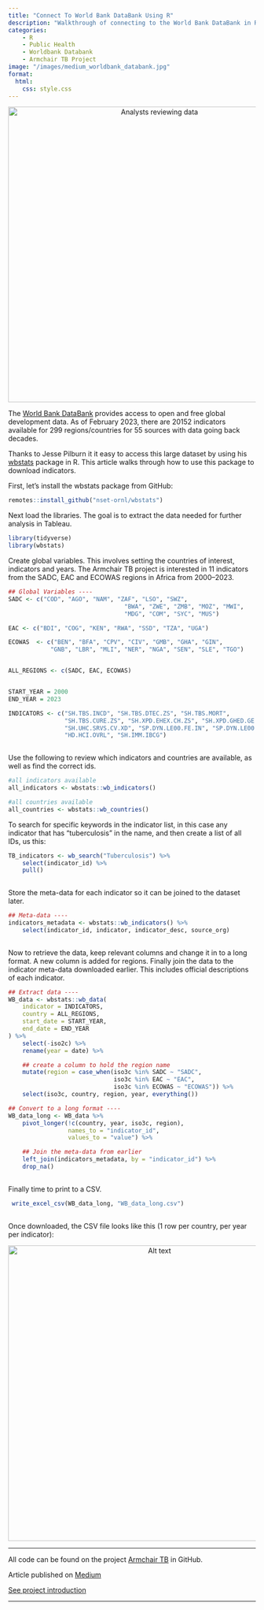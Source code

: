 ```yaml
---
title: "Connect To World Bank DataBank Using R"
description: "Walkthrough of connecting to the World Bank DataBank in R."
categories: 
    - R
    - Public Health
    - Worldbank Databank
    - Armchair TB Project
image: "/images/medium_worldbank_databank.jpg"
format: 
  html:
    css: style.css
---
```


```{=html}
<div style="text-align: center;">
    <img src="/images/medium_worldbank_databank.jpg" alt="Analysts reviewing data" width="600"/>
</div>
```


The [World Bank DataBank](https://databank.worldbank.org/) provides access to open and free global development data. As of February 2023, there are 20152 indicators available for 299 regions/countries for 55 sources with data going back decades.

Thanks to Jesse Pilburn it it easy to access this large dataset by using his [wbstats](https://www.rdocumentation.org/packages/wbstats/versions/1.0.4) package in R. This article walks through how to use this package to download indicators.

First, let’s install the wbstats package from GitHub:

```r         
remotes::install_github("nset-ornl/wbstats")

```

Next load the libraries. The goal is to extract the data needed for further analysis in Tableau.

```r         
library(tidyverse)
library(wbstats)

```

Create global variables. This involves setting the countries of interest, indicators and years. The Armchair TB project is interested in 11 indicators from the SADC, EAC and ECOWAS regions in Africa from 2000–2023.

```r         
## Global Variables ----
SADC <- c("COD", "AGO", "NAM", "ZAF", "LSO", "SWZ", 
                                 "BWA", "ZWE", "ZMB", "MOZ", "MWI", 
                                 "MDG", "COM", "SYC", "MUS")

EAC <- c("BDI", "COG", "KEN", "RWA", "SSD", "TZA", "UGA")

ECOWAS  <- c("BEN", "BFA", "CPV", "CIV", "GMB", "GHA", "GIN", 
            "GNB", "LBR", "MLI", "NER", "NGA", "SEN", "SLE", "TGO")


ALL_REGIONS <- c(SADC, EAC, ECOWAS)


START_YEAR = 2000
END_YEAR = 2023

INDICATORS <- c("SH.TBS.INCD", "SH.TBS.DTEC.ZS", "SH.TBS.MORT",
                "SH.TBS.CURE.ZS", "SH.XPD.EHEX.CH.ZS", "SH.XPD.GHED.GE.ZS",
                "SH.UHC.SRVS.CV.XD", "SP.DYN.LE00.FE.IN", "SP.DYN.LE00.MA.IN",
                "HD.HCI.OVRL", "SH.IMM.IBCG")
                
```

Use the following to review which indicators and countries are available, as well as find the correct ids.

```r        
#all indicators available
all_indicators <- wbstats::wb_indicators()

#all countries available
all_countries <- wbstats::wb_countries()

```

To search for specific keywords in the indicator list, in this case any indicator that has “tuberculosis” in the name, and then create a list of all IDs, us this:

```r         
TB_indicators <- wb_search("Tuberculosis") %>% 
    select(indicator_id) %>% 
    pull()
    
```

Store the meta-data for each indicator so it can be joined to the dataset later.

```r         
## Meta-data ----
indicators_metadata <- wbstats::wb_indicators() %>% 
    select(indicator_id, indicator, indicator_desc, source_org)
    
```

Now to retrieve the data, keep relevant columns and change it in to a long format. A new column is added for regions. Finally join the data to the indicator meta-data downloaded earlier. This includes official descriptions of each indicator.

```r         
## Extract data ----
WB_data <- wbstats::wb_data(
    indicator = INDICATORS,
    country = ALL_REGIONS,
    start_date = START_YEAR,
    end_date = END_YEAR
) %>% 
    select(-iso2c) %>% 
    rename(year = date) %>% 

    ## create a column to hold the region name
    mutate(region = case_when(iso3c %in% SADC ~ "SADC",
                              iso3c %in% EAC ~ "EAC",
                              iso3c %in% ECOWAS ~ "ECOWAS")) %>% 
    select(iso3c, country, region, year, everything()) 

## Convert to a long format ----
WB_data_long <- WB_data %>% 
    pivot_longer(!c(country, year, iso3c, region),
                 names_to = "indicator_id",
                 values_to = "value") %>% 

    ## Join the meta-data from earlier
    left_join(indicators_metadata, by = "indicator_id") %>% 
    drop_na()
    
```

Finally time to print to a CSV.

```r         
 write_excel_csv(WB_data_long, "WB_data_long.csv")
 
```

Once downloaded, the CSV file looks like this (1 row per country, per year per indicator):

```{=html}
<div style="text-align: center;">
    <img src="/images/medium_worldbank_databank_output.png" alt="Alt text" width="600" />
</div>

```


---

All code can be found on the project [Armchair TB](https://github.com/KirstinLyon/Armchair-TB) in GitHub.

Article published on [Medium](https://medium.com/@kirstin.lyon)

[See project introduction](/posts/armchair_tb_intro.html)

---
